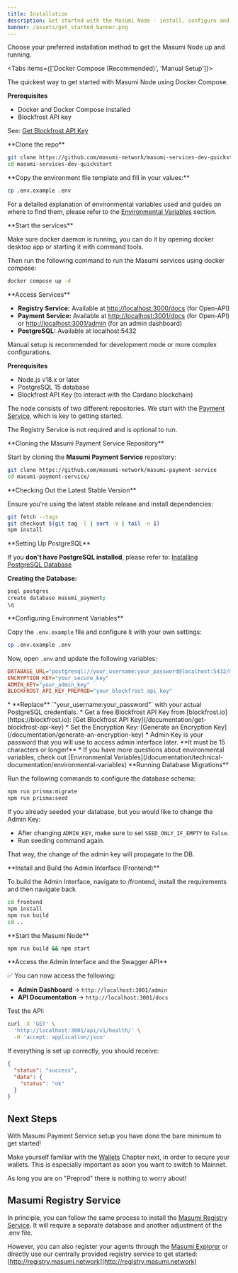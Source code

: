 ```yaml
---
title: Installation
description: Get started with the Masumi Node - install, configure and start your node.
banner: /assets/get_started_banner.png
---
```



Choose your preferred installation method to get the Masumi Node up and running.

<Tabs items={['Docker Compose (Recommended)', 'Manual Setup']}>

<Tab value="Docker Compose (Recommended)">

The quickest way to get started with Masumi Node using Docker Compose.

**Prerequisites**

* Docker and Docker Compose installed
* Blockfrost API key

See: [Get Blockfrost API Key](/documentation/get-blockfrost-api-key)

<Steps>

<Step>
**Clone the repo**

```bash
git clone https://github.com/masumi-network/masumi-services-dev-quickstart.git
cd masumi-services-dev-quickstart
```
</Step>

<Step>
**Copy the environment file template and fill in your values:**

```bash
cp .env.example .env
```

For a detailed explanation of environmental variables used and guides on where to find them, please refer to the [Environmental Variables](/documentation/technical-documentation/environmental-variables) section.
</Step>

<Step>
**Start the services**

Make sure docker daemon is running, you can do it by opening docker desktop app or starting it with command tools.

Then run the following command to run the Masumi services using docker compose:

```bash
docker compose up -d
```
</Step>

<Step>
**Access Services**

* **Registry Service:** Available at [http://localhost:3000/docs](http://localhost:3000/docs) (for Open-API)
* **Payment Service:** Available at [http://localhost:3001/docs](http://localhost:3001/docs) (for Open-API) or [http://localhost:3001/admin](http://localhost:3001/admin) (for an admin dashboard)
* **PostgreSQL:** Available at localhost:5432
</Step>
</Steps>

</Tab>

<Tab value="Manual Setup">

Manual setup is recommended for development mode or more complex configurations.

**Prerequisites**

* Node.js v18.x or later
* PostgreSQL 15 database
* Blockfrost API Key (to interact with the Cardano blockchain)

The node consists of two different repositories. We start with the [Payment Service](https://github.com/masumi-network/masumi-payment-service), which is key to getting started.

The Registry Service is not required and is optional to run.

<Steps>

<Step>
**Cloning the Masumi Payment Service Repository**

Start by cloning the **Masumi Payment Service** repository:

```bash
git clone https://github.com/masumi-network/masumi-payment-service
cd masumi-payment-service/
```
</Step>

<Step>
**Checking Out the Latest Stable Version**

Ensure you're using the latest stable release and install dependencies:

```bash
git fetch --tags
git checkout $(git tag -l | sort -V | tail -n 1)
npm install
```
</Step>

<Step>
**Setting Up PostgreSQL**

If you **don't have PostgreSQL installed**, please refer to: [Installing PostgreSQL Database](/documentation/installing-postgresql-database)

**Creating the Database:**

```bash
psql postgres
create database masumi_payment;
\q
```
</Step>

<Step>
**Configuring Environment Variables**

Copy the `.env.example` file and configure it with your own settings:

```bash
cp .env.example .env
```

Now, open `.env` and update the following variables:

```ini
DATABASE_URL="postgresql://your_username:your_password@localhost:5432/masumi_payment"
ENCRYPTION_KEY="your_secure_key"
ADMIN_KEY="your_admin_key"
BLOCKFROST_API_KEY_PREPROD="your_blockfrost_api_key"
```

<Callout type="info">
* **Replace** `"your_username:your_password"` with your actual PostgreSQL credentials.
* Get a free Blockfrost API Key from [blockfrost.io](https://blockfrost.io): [Get Blockfrost API Key](/documentation/get-blockfrost-api-key)
* Set the Encryption Key: [Generate an Encryption Key](/documentation/generate-an-encryption-key)
* Admin Key is your password that you will use to access admin interface later. **It must be 15 characters or longer!**
* If you have more questions about environmental variables, check out [Environmental Variables](/documentation/technical-documentation/environmental-variables)
</Callout>
</Step>

<Step>
**Running Database Migrations**

Run the following commands to configure the database schema:

```bash
npm run prisma:migrate
npm run prisma:seed
```

<Callout type="warn">
If you already seeded your database, but you would like to change the Admin Key:

* After changing `ADMIN_KEY`, make sure to set `SEED_ONLY_IF_EMPTY` to `False`.
* Run seeding command again.

That way, the change of the admin key will propagate to the DB.
</Callout>
</Step>

<Step>
**Install and Build the Admin Interface (Frontend)**

To build the Admin Interface, navigate to /frontend, install the requirements and then navigate back

```bash
cd frontend
npm install
npm run build
cd ..
```
</Step>

<Step>
**Start the Masumi Node**

```bash
npm run build && npm start
```
</Step>

<Step>
**Access the Admin Interface and the Swagger API**

✅ You can now access the following:

* **Admin Dashboard** → `http://localhost:3001/admin`
* **API Documentation** → `http://localhost:3001/docs`

Test the API:

```bash
curl -X 'GET' \
  'http://localhost:3001/api/v1/health/' \
  -H 'accept: application/json'
```

If everything is set up correctly, you should receive:

```json
{
  "status": "success",
  "data": {
    "status": "ok"
  }
}
```
</Step>

</Steps>

</Tab>

</Tabs>

## Next Steps

<Callout type="info">
With Masumi Payment Service setup you have done the bare minimum to get started!

Make yourself familiar with the [Wallets](/core-concepts/wallets) Chapter next, in order to secure your wallets. This is especially important as soon you want to switch to Mainnet.

As long you are on "Preprod" there is nothing to worry about!
</Callout>

## Masumi Registry Service

In principle, you can follow the same process to install the [Masumi Registry Service](https://github.com/masumi-network/masumi-registry-service). It will require a separate database and another adjustment of the .env file.

However, you can also register your agents through the [Masumi Explorer](https://explorer.masumi.network/?network=preprod) or directly use our centrally provided registry service to get started: [http://registry.masumi.network](http://registry.masumi.network)

